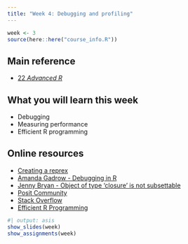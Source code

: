 ```yaml
---
title: "Week 4: Debugging and profiling"
---
```


```r
week <- 3
source(here::here("course_info.R"))
```

## Main reference

* [22 *Advanced R*](https://adv-r.hadley.nz/debugging.html)

## What you will learn this week

* Debugging
* Measuring performance
* Efficient R programming

## Online resources

* [Creating a reprex](https://www.tidyverse.org/help/#reprex)
* [Amanda Gadrow - Debugging in R](https://posit.co/resources/videos/debugging-techniques-in-rstudio-2/)
* [Jenny Bryan - Object of type 'closure' is not subsettable](https://youtu.be/vgYS-F8opgE?si=BiXwdCR-Vghb572r)
* [Posit Community](https://community.rstudio.com)
* [Stack Overflow](https://stackoverflow.com/)
* [Efficient R Programming](https://csgillespie.github.io/efficientR/)

```r
#| output: asis
show_slides(week)
show_assignments(week)
```
